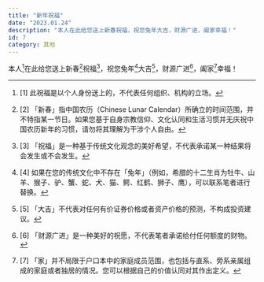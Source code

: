 ```yaml
---
title: "新年祝福"
date: "2023.01.24"
description: "本人在此给您送上新春祝福，祝您兔年大吉，财源广进，阖家幸福！"
id: 7
category: 其他
---
```


本人[^1]在此给您送上新春[^2]祝福[^3]，祝您兔年[^4]大吉[^5]，财源广进[^6]，阖家[^7]幸福！

[^1]: [1] 此祝福是以个人身份送上的，不代表任何组织、机构的立场。
[^2]: [2] 「新春」指中国农历（Chinese Lunar Calendar）所确立的时间范围，并不特指某一节日。如果您基于自身宗教信仰、文化认同和生活习惯并无庆祝中国农历新年的习惯，请勿将其理解为干涉个人自由。
[^3]: [3] 「祝福」是一种基于传统文化观念的美好希望，不代表承诺某一种结果将会发生或不会发生。
[^4]: [4] 如果在您的传统文化中不存在「兔年」（例如，希腊的十二生肖为牡牛、山羊、猴子、驴、蟹、蛇、犬、猫、鳄、红鹤、狮子、鹰），可以联系笔者进行替换。
[^5]: [5] 「大吉」不代表对任何有价证券价格或者资产价格的预测，不构成投资建议。
[^6]: [6] 「财源广进」是一种美好的祝愿，不代表笔者承诺给付任何额度的财物。
[^7]: [7] 「家」并不局限于户口本中的家庭成员范围，也包括与直系、旁系亲属组成的家庭或者独居的情况。您可以根据自己的价值认同对其作出定义。
